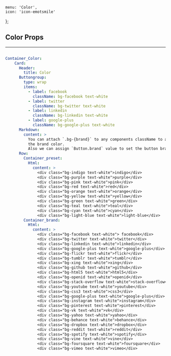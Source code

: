 
    menu: 'Color',
    icon: 'icon-emotsmile'
};


## Color Props

---

```yml ui

Container_Color:
    Card:
      Header:
        title: Color
      Buttongroup:
        type: wrap
        items:
          - label: facebook
            className: bg-facebook text-white
          - label: twitter
            className: bg-twitter text-white
          - label: linkedin
            className: bg-linkedin text-white
          - label: google-plus
            className: bg-google-plus text-white
      Markdown:
        content: >
          You can attach `.bg-{brand}` to any components className to apply
          the brand color.
          Also we can assign `Button.brand` value to set the button brand style
      Row:
        Container_preset:
          Html:
            content: >
              <div class="bg-indigo text-white">indigo</div>
              <div class="bg-purple text-white">purple</div>
              <div class="bg-pink text-white">pink</div>
              <div class="bg-red text-white">red</div>
              <div class="bg-orange text-white">orange</div>
              <div class="bg-yellow text-white">yellow</div>
              <div class="bg-green text-white">green</div>
              <div class="bg-teal text-white">teal</div>
              <div class="bg-cyan text-white">cyan</div>
              <div class="bg-light-blue text-white">light-blue</div>
        Container_brand:
          Html:
            content: >
              <div class="bg-facebook text-white"> facebook</div>
              <div class="bg-twitter text-white">twitter</div>
              <div class="bg-linkedin text-white">linkedin</div>
              <div class="bg-google-plus text-white">google-plus</div>
              <div class="bg-flickr text-white">flickr</div>
              <div class="bg-tumblr text-white">tumblr</div>
              <div class="bg-xing text-white">xing</div>
              <div class="bg-github text-white">github</div>
              <div class="bg-html5 text-white">html5</div>
              <div class="bg-openid text-white">openid</div>
              <div class="bg-stack-overflow text-white">stack-overflow</div>
              <div class="bg-youtube text-white">youtube</div>
              <div class="bg-css3 text-white">css3</div>
              <div class="bg-google-plus text-white">google-plus</div>
              <div class="bg-instagram text-white">instagram</div> 
              <div class="bg-pinterest text-white">pinterest</div> 
              <div class="bg-vk text-white">vk</div> 
              <div class="bg-yahoo text-white">yahoo</div> 
              <div class="bg-behance text-white">behance</div> 
              <div class="bg-dropbox text-white">dropbox</div> 
              <div class="bg-reddit text-white">reddit</div> 
              <div class="bg-spotify text-white">spotify</div> 
              <div class="bg-vine text-white">vine</div> 
              <div class="bg-foursquare text-white">foursquare</div> 
              <div class="bg-vimeo text-white">vimeo</div>

```
